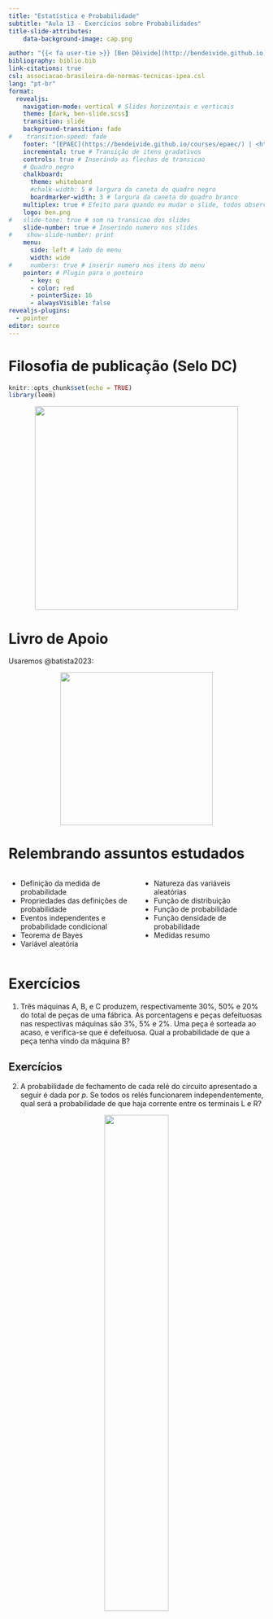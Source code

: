 ```yaml
---
title: "Estatística e Probabilidade"
subtitle: "Aula 13 - Exercícios sobre Probabilidades"
title-slide-attributes:
    data-background-image: cap.png

author: "{{< fa user-tie >}} [Ben Dêivide](http://bendeivide.github.io) | {{< fa school >}} [UFSJ](https://www.ufsj.edu.br/)"
bibliography: biblio.bib
link-citations: true
csl: associacao-brasileira-de-normas-tecnicas-ipea.csl
lang: "pt-br"
format: 
  revealjs:
    navigation-mode: vertical # Slides horizontais e verticais
    theme: [dark, ben-slide.scss]
    transition: slide
    background-transition: fade
#    transition-speed: fade
    footer: "[EPAEC](https://bendeivide.github.io/courses/epaec/) | <https://bendeivide.github.io/>" # Rodapé
    incremental: true # Transição de itens gradativos
    controls: true # Inserindo as flechas de transicao
    # Quadro negro
    chalkboard: 
      theme: whiteboard
      #chalk-width: 5 # largura da caneta do quadro negro
      boardmarker-width: 3 # largura da caneta do quadro branco
    multiplex: true # Efeito para quando eu mudar o slide, todos observarao mudando em seus browsers tbm
    logo: ben.png
#   slide-tone: true # som na transicao dos slides
    slide-number: true # Inserindo numero nos slides
#    show-slide-number: print
    menu:
      side: left # lado do menu
      width: wide
#     numbers: true # inserir numero nos itens do menu
    pointer: # Plugin para o ponteiro
      - key: q
      - color: red
      - pointerSize: 16
      - alwaysVisible: false
revealjs-plugins:
  - pointer
editor: source
---
```


# Filosofia de publicação (Selo DC) {background-image="cap02.png"}


```r
knitr::opts_chunk$set(echo = TRUE)
library(leem)
```

<!--
O quarto tem um problema de acionar o plugin 'RevealNotes'. Não consegui 
resolver no arquivo <>.qmd. A saida é inseri-lo no arquivo index.html, isto é, inserir manualmente em Reveal.initialize > plugins > RevealNotes:

Reveal.initialize({
plugins: [ RevealNotes ]
});
-->


<a href="https://bendeivide.github.io/dc/" target="_blank" style="text-align: center;">

<img src="SeloDC-branco.png" width = "400">

</a>

# Livro de Apoio {background-image="cap02.png"}

Usaremos @batista2023:

<a href="https://bendeivide.github.io/books/epaec/" target="_blank" style="text-align: center;">

<img src="hardcover.png" width = "300">

</a>

# Relembrando assuntos estudados {background-image="cap02.png"}

:::: {.columns}

::: {.column width="50%"}

- Definição da medida de probabilidade
- Propriedades das definições de probabilidade
- Eventos independentes e probabilidade condicional
- Teorema de Bayes
- Variável aleatória


:::

::: {.column width="50%"}

- Natureza das variáveis aleatórias
- Função de distribuição
- Função de probabilidade
- Função densidade de probabilidade
- Medidas resumo

:::

::::


# Exercícios {background-image="cap02.png"}

1. Três máquinas A, B, e C produzem, respectivamente 30\%, 50\% e 20\% do total de peças de uma fábrica. As porcentagens e peças defeituosas nas respectivas máquinas são 3\%, 5\% e 2\%. Uma peça é sorteada ao acaso, e verifica-se que é defeituosa. Qual a probabilidade de que a peça tenha vindo da máquina B?

## Exercícios {background-image="cap02.png"}

::: {.nonincremental}

2. A probabilidade de fechamento de cada relé do circuito apresentado a seguir é dada por $p$. Se todos os relés funcionarem independentemente, qual será a probabilidade de que haja corrente entre os terminais L e R?

:::

<center>
![](circuitos.png){width="50%"}
</center>

## Exercícios {background-image="cap02.png"}

<font size="+2">


::: {.nonincremental}
3. Considere $X$ uma variável aleatória discreta, cuja sua função de distribuição é dada por:

:::

\begin{align*}
  F_X(x) & = \left\{\begin{array}{ll}
                      0,  & \textrm{se } x < 5, \\
                      0,2, & \textrm{se } 5 \leq x < 7, \\
                      0,5, & \textrm{se } 7 \leq x < 8, \\
                      0,9, & \textrm{se } 8 \leq x < 20, \\
                      1,  & \textrm{se } x \geq 20. \\
                    \end{array}
  \right.
\end{align*}

Determine:

:::: {.columns}

::: {.column width="50%"}

- a função de probabilidade de $X$;
- $P(X \leq 7)$;
- $P(X < 7)$;

:::

::: {.column width="50%"}

- $P(8 \leq X \leq 18)$;
- $P(X \geq 15)$;
- qual é o valor da esperança matemática? E a mediana? E a moda?

:::

::::





</font>

# Questões? {background-image="cap02.png"}

[Dúvidas e Sugestões](https://bendeivide.github.io/){preview-link="true"}

[Contato](https://bendeivide.github.io/#contact){preview-link="true"}

# Próximas aulas {data-transition="zoom" background-image="cap02.png"}

<a href="https://bendeivide.github.io/courses/epaec/" target="_blank" style="text-align: center;">

<img src="ben.png" width = "400">

</a> <center> <a href="/courses/epaec"  target="_blank" >bendeivide.github.io/courses/epaec</a> </center>

# Referências {background-image="cap02.png"}




<!-- 

::: {.notes} 

📝 Mostrar a relação do Método científico com as Definições gerais da estatística (Smoothdraw)

:::



:::: {.columns}

::: {.column width="90%"}

```r
library(leem)
atot <- c(1245870, 903207.02, 237765.20, 1559167.89,
          276419.84, 164123.96, 277466.76, 223644.53, 142470.76)
atot |>
  new_leem(variable = 2) # ou new_leem(variable = "continuous")
```

```r
library(leem)
atot <- c(1245870, 903207.02, 237765.20, 1559167.89,
          276419.84, 164123.96, 277466.76, 223644.53, 142470.76)
atotleem <- new_leem(atot, variable = 2) # ou new_leem(variable = "discrete")
atotleem
class(atotleem)
```

:::

::: {.column width="10%"}

<center>

<img src="leem.png" title="Imagens: Logo leem" width = "500">

</center>

:::

::::



::: {.nonincremental}

-   Introdução
    -   Nossa vida atual é assim hoje!

:::


-->
